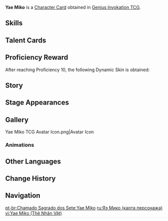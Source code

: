 {{About|the [[Character Card]]|the [[Playable Character]]|Yae Miko}}
{{Genius Invokation TCG Infobox
|title       = Yae Miko
|id          = 001408
|image       = Yae Miko Character Card.png
|type        = Character Card
|health      = 10
|element     = Electro
|faction     = Inazuma
|weapon      = Catalyst
|source1     = Achieve victory in [[Genius Invokation TCG/Stage/Yae Miko/Friendly Fracas|Friendly Fracas (Yae Miko)]]
|features    = Yae Miko
}}
'''Yae Miko''' is a [[Character Card]] obtained in [[Genius Invokation TCG]].

==Skills==
{{Genius Invokation TCG Skills Table}}

==Talent Cards==
{{Genius Invokation TCG Talent Cards Table}}

==Proficiency Reward==
After reaching Proficiency 10, the following Dynamic Skin is obtained:<br>{{TCG Card|The Shrine's Sacred Shade|1|golden=1|caption=1}}

==Story==
{{Description|"The wise and beautiful Yae Miko."|title="Astute Amusement" Yae Miko}}

==Stage Appearances==
{{Genius Invokation TCG Stage Appearances}}

==Gallery==
<gallery>
Yae Miko TCG Avatar Icon.png|Avatar Icon
</gallery>

===Animations===
{{Preview
|size     = 200px
|file1    = Yae Miko Dynamic Skin
|caption  = Dynamic Skin Idle Animation
}}

==Other Languages==
{{Other Languages|Transclude=Yae Miko}}

==Change History==
{{Change History|3.7}}

==Navigation==
{{Genius Invokation TCG Navbox|Character Card Obtainable}}

[[pt-br:Chamado Sagrado dos Sete:Yae Miko]]
[[ru:Яэ Мико (карта персонажа)]]
[[vi:Yae Miko (Thẻ Nhân Vật)]]